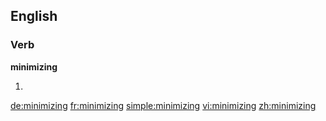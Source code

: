 ==English==

===Verb===
'''minimizing'''

# {{present participle of|[[minimize]]}}

[[de:minimizing]]
[[fr:minimizing]]
[[simple:minimizing]]
[[vi:minimizing]]
[[zh:minimizing]]